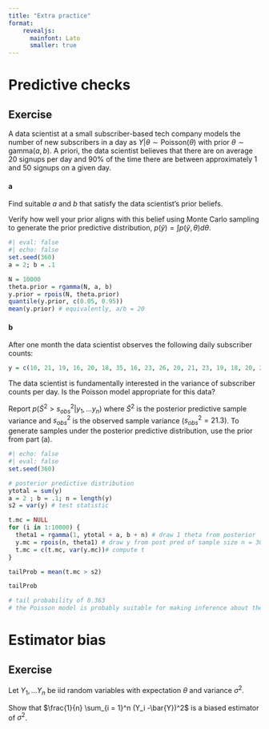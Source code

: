 ```yaml
---
title: "Extra practice"
format: 
    revealjs:
      mainfont: Lato
      smaller: true
---
```


# Predictive checks

## Exercise

A data scientist at a small subscriber-based tech company models the number of new subscribers in a day as $Y|\theta \sim \text{Poisson}(\theta)$ with prior $\theta \sim \text{gamma}(a,b)$. A priori, the data scientist believes that there are on average 20 signups per day and 90% of the time there are between approximately 1 and 50 signups on a given day.

#### a

Find suitable $a$ and $b$ that satisfy the data scientist's prior beliefs.

Verify how well your prior aligns with this belief using Monte Carlo sampling to generate the prior predictive distribution, $p(\tilde{y}) = \int p(\tilde{y}, \theta)d\theta$.

```r
#| eval: false
#| echo: false
set.seed(360)
a = 2; b = .1

N = 10000
theta.prior = rgamma(N, a, b)
y.prior = rpois(N, theta.prior)
quantile(y.prior, c(0.05, 0.95))
mean(y.prior) # equivalently, a/b = 20
```

#### b

After one month the data scientist observes the following daily subscriber counts:

```r
y = c(10, 21, 19, 16, 20, 18, 35, 16, 23, 26, 20, 21, 23, 19, 18, 20, 23, 18, 21, 16, 15, 15, 20, 22, 19, 25)
```

The data scientist is fundamentally interested in the variance of subscriber counts per day. Is the Poisson model appropriate for this data?

Report $p(\tilde{S}^2 > s^2_{obs} | y_1,\ldots y_n)$ where $\tilde{S}^2$ is the posterior predictive sample variance and $s^2_{obs}$ is the observed sample variance ($s^2_{obs} = 21.3$). To generate samples under the posterior predictive distribution, use the prior from part (a).

```r
#| echo: false
#| eval: false
set.seed(360)

# posterior predictive distribution
ytotal = sum(y)
a = 2 ; b = .1; n = length(y)
s2 = var(y) # test statistic

t.mc = NULL
for (i in 1:10000) {
  theta1 = rgamma(1, ytotal + a, b + n) # draw 1 theta from posterior
  y.mc = rpois(n, theta1) # draw y from post pred of sample size n = 30
  t.mc = c(t.mc, var(y.mc))# compute t
}

tailProb = mean(t.mc > s2)

tailProb

# tail probability of 0.363
# the Poisson model is probably suitable for making inference about the variance here
```




# Estimator bias

## Exercise

Let $Y_1,\ldots Y_n$ be iid random variables with expectation $\theta$ and variance $\sigma^2$.

Show that $\frac{1}{n} \sum_{i = 1}^n (Y_i -\bar{Y})^2$ is a biased estimator of $\sigma^2$.